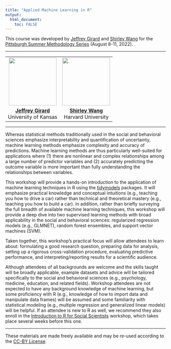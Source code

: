 ```yaml
---
title: "Applied Machine Learning in R"
output: 
  html_document:
    toc: FALSE
---
```


This course was developed by [Jeffrey Girard](https://github.com/jmgirard) and [Shirley Wang](https://github.com/ShirleyBWang) for the [Pittsburgh Summer Methodology Series](https://www.pittmethods.com) (August 8-11, 2022).

---

<table width="100%" style="text-align:center;">
<tr>
<td><img src="figs/jg_headshot.jpeg" width="150" height="150" /></td>
<td><img src="figs/sw_headshot.jpeg" width="150" height="150" /></td>
</tr>
<tr>
<td><b>[Jeffrey Girard](https://www.jmgirard.com)</b><br />University of Kansas</td>
<td><b>[Shirley Wang](https://shirleywang.rbind.io/)</b><br />Harvard University</td>
</tr>
</table>

---

Whereas statistical methods traditionally used in the social and behavioral sciences emphasize interpretability and quantification of uncertainty, machine learning methods emphasize complexity and accuracy of predictions. Machine learning methods are thus particularly well-suited for applications where (1) there are nonlinear and complex relationships among a large number of predictor variables and (2) accurately predicting the outcome variable is more important than fully understanding the relationships between variables.

This workshop will provide a hands-on introduction to the application of machine learning techniques in R using the [tidymodels](https://www.tidymodels.org/) packages. It will emphasize practical knowledge and conceptual intuitions (e.g., teaching you how to drive a car) rather than technical and theoretical mastery (e.g., teaching you how to build a car). In addition, rather than briefly surveying the full breadth of available machine learning techniques, this workshop will provide a deep dive into two supervised learning methods with broad applicability in the social and behavioral sciences: regularized regression models (e.g., GLMNET), random forest ensembles, and support vector machines (SVM).

Taken together, this workshop’s practical focus will allow attendees to learn about: formulating a good research question, preparing data for analysis, setting up a rigorous cross-validation procedure, evaluating predictive performance, and interpreting/reporting results for a scientific audience.

Although attendees of all backgrounds are welcome and the skills taught will be broadly applicable, example datasets and advice will be tailored specifically to the social and behavioral sciences (e.g., psychology, medicine, education, and related fields). Workshop attendees are not expected to have any background knowledge of machine learning, but some proficiency with R (e.g., knowledge of how to import data and manipulate data frames) will be assumed and some familiarity with statistical modeling (e.g., multiple regression and generalized linear models) will be helpful. If an attendee is new to R as well, we recommend they also enroll in the [Introduction to R for Social Scientists](https://pittmethods.com/intro-r) workshop, which takes place several weeks before this one.

---

These materials are made freely available and may be re-used according to the [CC-BY License](https://github.com/PittMethods/appliedml/blob/main/LICENSE.txt).
